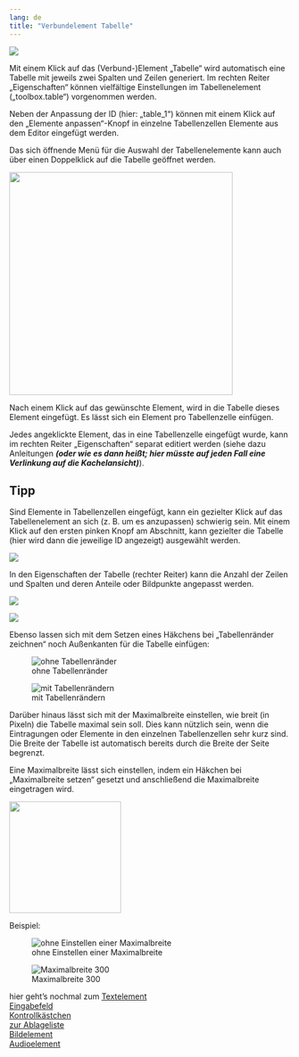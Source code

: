 ```yaml
---
lang: de
title: "Verbundelement Tabelle"
---
```

 
 ![](Tabelle_Main_Grafik.png)

 Mit einem Klick auf das (Verbund-)Element „Tabelle“ wird automatisch eine Tabelle mit jeweils zwei Spalten und Zeilen generiert. Im rechten Reiter „Eigenschaften“ können vielfältige Einstellungen im Tabellenelement („toolbox.table“) vorgenommen werden.

Neben der Anpassung der ID (hier: „table_1“) können mit einem Klick auf den „Elemente anpassen“-Knopf in einzelne Tabellenzellen Elemente aus dem Editor eingefügt werden. 

::: {.callout-note}
Das sich öffnende Menü für die Auswahl der Tabellenelemente kann auch über einen Doppelklick auf die Tabelle geöffnet werden. 
:::

![](Tabelle_toolbox_Grafik.png){width=400}

Nach einem Klick auf das gewünschte Element, wird in die Tabelle dieses Element eingefügt. Es lässt sich ein Element pro Tabellenzelle einfügen.

Jedes angeklickte Element, das in eine Tabellenzelle eingefügt wurde, kann im rechten Reiter „Eigenschaften“ separat editiert werden (siehe dazu Anleitungen ***(oder wie es dann heißt; hier müsste auf jeden Fall eine Verlinkung auf die Kachelansicht)***).

::: {.callout-tip}
## Tipp

Sind Elemente in Tabellenzellen eingefügt, kann ein gezielter Klick auf das Tabellenelement an sich (z. B. um es anzupassen) schwierig sein. Mit einem Klick auf den ersten pinken Knopf am Abschnitt, kann gezielter die Tabelle (hier wird dann die jeweilige ID angezeigt) ausgewählt werden. 

![](Tabelle_Hinweis_Grafik.png)

:::

In den Eigenschaften der Tabelle (rechter Reiter) kann die Anzahl der Zeilen und Spalten und deren Anteile oder Bildpunkte angepasst werden. 

::: {layout-ncol=2}

![](Tabelle_Zeile_Grafik.png)

![](Tabelle_Spalte_Grafik.png)

:::

Ebenso lassen sich mit dem Setzen eines Häkchens bei „Tabellenränder zeichnen“ noch Außenkanten für die Tabelle einfügen:

::: {layout-ncol=2}

![ohne Tabellenränder](Tabelle_Rand_eins_Grafik.png)

![mit Tabellenrändern](Tabelle_Rand_zwei_Grafik.png)

:::

Darüber hinaus lässt sich mit der Maximalbreite einstellen, wie breit (in Pixeln) die Tabelle maximal sein soll. Dies kann nützlich sein, wenn die Eintragungen oder Elemente in den einzelnen Tabellenzellen sehr kurz sind. Die Breite der Tabelle ist automatisch bereits durch die Breite der Seite begrenzt.

Eine Maximalbreite lässt sich einstellen, indem ein Häkchen bei „Maximalbreite setzen“ gesetzt und anschließend die Maximalbreite eingetragen wird.

![](Tabelle_Rand_Maximalbreite_Grafik.png){width=200}

Beispiel:

::: {layout-ncol=2}

![ohne Einstellen einer Maximalbreite](Tabelle_Rand_Maximalbreite_eins_Grafik.png)

![Maximalbreite 300](Tabelle_Rand_Maximalbreite_zwei_Grafik.png)

:::

hier geht's nochmal zum [Textelement](/Studio\Aufgaben_gestalten\Anlegen_von_Aufgaben_im_Standardmodus\Glossar\Glossar.qmd)<br />
[Eingabefeld](/Studio\Aufgaben_gestalten\Anlegen_von_Aufgaben_im_Standardmodus\Glossar\Glossar.qmd#eingabefeld-einzeilige-antwortfelder) <br/>
[Kontrollkästchen](/Studio\Aufgaben_gestalten\Anlegen_von_Aufgaben_im_Standardmodus\Glossar\Glossar.qmd) <br/>
[zur Ablageliste](/Studio\Aufgaben_gestalten\Anlegen_von_Aufgaben_im_Standardmodus\Glossar\Glossar.qmd#drag--drop) <br/>
[Bildelement](/Studio\Aufgaben_gestalten\Anlegen_von_Aufgaben_im_Standardmodus\Glossar\Glossar.qmd) <br/>
[Audioelement](/Studio\Aufgaben_gestalten\Anlegen_von_Aufgaben_im_Standardmodus\Glossar\Glossar.qmd)
